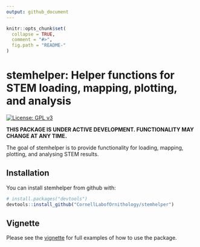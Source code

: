 ```yaml
---
output: github_document
---
```


<!-- README.md is generated from README.Rmd. Please edit that file -->

```r
knitr::opts_chunk$set(
  collapse = TRUE,
  comment = "#>",
  fig.path = "README-"
)
```

# stemhelper: Helper functions for STEM loading, mapping, plotting, and analysis

[![License: GPL v3](https://img.shields.io/badge/License-GPL%20v3-blue.svg)](http://www.gnu.org/licenses/gpl-3.0)

**THIS PACKAGE IS UNDER ACTIVE DEVELOPMENT. FUNCTIONALITY MAY CHANGE AT ANY TIME.**

The goal of stemhelper is to provide functionality for loading, mapping, plotting, and analysing STEM results.

## Installation

You can install stemhelper from github with:

```r
# install.packages("devtools")
devtools::install_github("CornellLabofOrnithology/stemhelper")
```

## Vignette

Please see the [vignette](https://cornelllabofornithology.github.io/stemhelper/articles/stem-vignette.html) for full examples of how to use the package.
